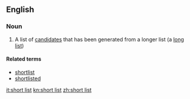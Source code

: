 ==English==

===Noun===
{{wikipedia}}
{{en-noun|sg=[[short]] [[list]]}}

# A list of [[candidate]]s that has been generated from a longer list (a [[long list]])

====Related terms====
*[[shortlist]]
*[[shortlisted]]

[[it:short list]]
[[kn:short list]]
[[zh:short list]]